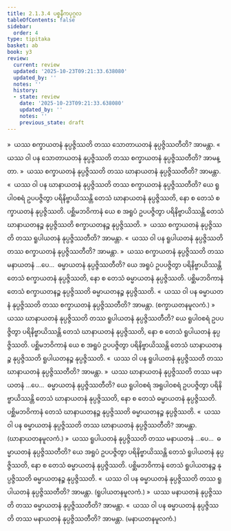 ```yaml
---
title: 2.1.3.4 ပစ္စနီကပုဂ္ဂလ
tableOfContents: false
sidebar:
  order: 4
type: tipitaka
basket: ab
book: y3
review:
  current: review
  updated: '2025-10-23T09:21:33.638080'
  updated_by: ''
  notes: ''
  history:
  - state: review
    date: '2025-10-23T09:21:33.638080'
    updated_by: ''
    notes: ''
    previous_state: draft
---
```



<ReviewStatus review={frontmatter.review} showDetails={true} />

<HypothesisAnnotation frontmatter={frontmatter} />

<DynamicBreadcrumb />

<Division number="61" book="y3" e="ch" v="33" p="99">

<Paragraph number="611" book="y3">
»  ယဿ စက္ခာယတနံ နုပ္ပဇ္ဇိဿတိ တဿ သောတာယတနံ နုပ္ပဇ္ဇိဿတီတိ? အာမန္တာ.
</Paragraph>

<Paragraph number="612" book="y3">
«  ယဿ ဝါ ပန သောတာယတနံ နုပ္ပဇ္ဇိဿတိ တဿ စက္ခာယတနံ နုပ္ပဇ္ဇိဿတီတိ? အာမန္တာ.
</Paragraph>

<Paragraph number="613" book="y3">
»  ယဿ စက္ခာယတနံ နုပ္ပဇ္ဇိဿတိ တဿ ဃာနာယတနံ နုပ္ပဇ္ဇိဿတီတိ? အာမန္တာ.
</Paragraph>

<Paragraph number="614" book="y3">
«  ယဿ ဝါ ပန ဃာနာယတနံ နုပ္ပဇ္ဇိဿတိ တဿ စက္ခာယတနံ နုပ္ပဇ္ဇိဿတီတိ?
</Paragraph>

<Paragraph number="615" book="y3">
ယေ ရူပါဝစရံ ဥပပဇ္ဇိတွာ ပရိနိဗ္ဗာယိဿန္တိ တေသံ ဃာနာယတနံ နုပ္ပဇ္ဇိဿတိ, နော စ တေသံ စက္ခာယတနံ နုပ္ပဇ္ဇိဿတိ. ပစ္ဆိမဘဝိကာနံ ယေ စ အရူပံ ဥပပဇ္ဇိတွာ ပရိနိဗ္ဗာယိဿန္တိ တေသံ ဃာနာယတနဉ္စ နုပ္ပဇ္ဇိဿတိ စက္ခာယတနဉ္စ နုပ္ပဇ္ဇိဿတိ.
</Paragraph>

<Paragraph number="616" book="y3">
»  ယဿ စက္ခာယတနံ နုပ္ပဇ္ဇိဿတိ တဿ ရူပါယတနံ နုပ္ပဇ္ဇိဿတီတိ? အာမန္တာ.
</Paragraph>

<Paragraph number="617" book="y3">
«  ယဿ ဝါ ပန ရူပါယတနံ နုပ္ပဇ္ဇိဿတိ တဿ စက္ခာယတနံ နုပ္ပဇ္ဇိဿတီတိ? အာမန္တာ.
</Paragraph>

<Paragraph number="618" book="y3">
»  ယဿ စက္ခာယတနံ နုပ္ပဇ္ဇိဿတိ တဿ မနာယတနံ …ပေ…  ဓမ္မာယတနံ နုပ္ပဇ္ဇိဿတီတိ?
</Paragraph>

<Paragraph number="619" book="y3">
ယေ အရူပံ ဥပပဇ္ဇိတွာ ပရိနိဗ္ဗာယိဿန္တိ တေသံ စက္ခာယတနံ နုပ္ပဇ္ဇိဿတိ, နော စ တေသံ ဓမ္မာယတနံ နုပ္ပဇ္ဇိဿတိ. ပစ္ဆိမဘဝိကာနံ တေသံ စက္ခာယတနဉ္စ နုပ္ပဇ္ဇိဿတိ ဓမ္မာယတနဉ္စ နုပ္ပဇ္ဇိဿတိ.
</Paragraph>

<Paragraph number="620" book="y3">
«  ယဿ ဝါ ပန ဓမ္မာယတနံ နုပ္ပဇ္ဇိဿတိ တဿ စက္ခာယတနံ နုပ္ပဇ္ဇိဿတီတိ? အာမန္တာ. (စက္ခာယတနမူလကံ.)
</Paragraph>

</Division>
<Division number="62" book="y3" e="ch" v="33" p="99">

<Paragraph number="621" book="y3">
»  ယဿ ဃာနာယတနံ နုပ္ပဇ္ဇိဿတိ တဿ ရူပါယတနံ နုပ္ပဇ္ဇိဿတီတိ?
</Paragraph>

<Paragraph number="622" book="y3">
ယေ ရူပါဝစရံ ဥပပဇ္ဇိတွာ ပရိနိဗ္ဗာယိဿန္တိ တေသံ ဃာနာယတနံ နုပ္ပဇ္ဇိဿတိ, နော စ တေသံ ရူပါယတနံ နုပ္ပဇ္ဇိဿတိ. ပစ္ဆိမဘဝိကာနံ ယေ စ အရူပံ ဥပပဇ္ဇိတွာ ပရိနိဗ္ဗာယိဿန္တိ တေသံ ဃာနာယတနဉ္စ နုပ္ပဇ္ဇိဿတိ ရူပါယတနဉ္စ နုပ္ပဇ္ဇိဿတိ.
</Paragraph>

<Paragraph number="623" book="y3">
«  ယဿ ဝါ ပန ရူပါယတနံ နုပ္ပဇ္ဇိဿတိ တဿ ဃာနာယတနံ နုပ္ပဇ္ဇိဿတီတိ? အာမန္တာ.
</Paragraph>

<Paragraph number="624" book="y3">
»  ယဿ ဃာနာယတနံ နုပ္ပဇ္ဇိဿတိ တဿ မနာယတနံ …ပေ…  ဓမ္မာယတနံ နုပ္ပဇ္ဇိဿတီတိ?
</Paragraph>

<Paragraph number="625" book="y3">
ယေ ရူပါဝစရံ အရူပါဝစရံ ဥပပဇ္ဇိတွာ ပရိနိဗ္ဗာယိဿန္တိ တေသံ ဃာနာယတနံ နုပ္ပဇ္ဇိဿတိ, နော စ တေသံ ဓမ္မာယတနံ နုပ္ပဇ္ဇိဿတိ. ပစ္ဆိမဘဝိကာနံ တေသံ ဃာနာယတနဉ္စ နုပ္ပဇ္ဇိဿတိ ဓမ္မာယတနဉ္စ နုပ္ပဇ္ဇိဿတိ.
</Paragraph>

<Paragraph number="626" book="y3">
«  ယဿ ဝါ ပန ဓမ္မာယတနံ နုပ္ပဇ္ဇိဿတိ တဿ ဃာနာယတနံ နုပ္ပဇ္ဇိဿတီတိ? အာမန္တာ. (ဃာနာယတနမူလကံ.)
</Paragraph>

</Division>
<Division number="63" book="y3" e="ch" v="33" p="100">

<Paragraph number="627" book="y3">
»  ယဿ ရူပါယတနံ နုပ္ပဇ္ဇိဿတိ တဿ မနာယတနံ …ပေ…  ဓမ္မာယတနံ နုပ္ပဇ္ဇိဿတီတိ?
</Paragraph>

<Paragraph number="628" book="y3">
ယေ အရူပံ ဥပပဇ္ဇိတွာ ပရိနိဗ္ဗာယိဿန္တိ တေသံ ရူပါယတနံ နုပ္ပဇ္ဇိဿတိ, နော စ တေသံ ဓမ္မာယတနံ နုပ္ပဇ္ဇိဿတိ. ပစ္ဆိမဘဝိကာနံ တေသံ ရူပါယတနဉ္စ နုပ္ပဇ္ဇိဿတိ ဓမ္မာယတနဉ္စ နုပ္ပဇ္ဇိဿတိ.
</Paragraph>

<Paragraph number="629" book="y3">
«  ယဿ ဝါ ပန ဓမ္မာယတနံ နုပ္ပဇ္ဇိဿတိ တဿ ရူပါယတနံ နုပ္ပဇ္ဇိဿတီတိ? အာမန္တာ. (ရူပါယတနမူလကံ.)
</Paragraph>

</Division>
<Division number="64" book="y3" e="ch" v="33" p="100">

<Paragraph number="630" book="y3">
»  ယဿ မနာယတနံ နုပ္ပဇ္ဇိဿတိ တဿ ဓမ္မာယတနံ နုပ္ပဇ္ဇိဿတီတိ? အာမန္တာ.
</Paragraph>

<Paragraph number="631" book="y3">
«  ယဿ ဝါ ပန ဓမ္မာယတနံ နုပ္ပဇ္ဇိဿတိ တဿ မနာယတနံ နုပ္ပဇ္ဇိဿတီတိ? အာမန္တာ. (မနာယတနမူလကံ.)
</Paragraph>
</Division>